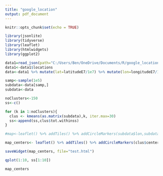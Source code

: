 ```yaml
---
title: "google_location"
output: pdf_document
---
```


```r
knitr::opts_chunk$set(echo = TRUE)
```

```r
library(jsonlite)
library(tidyverse)
library(leaflet)
library(htmlwidgets)
library(ggplot2)
```

```r
data1=read_json(path="C:/Users/Ben/OneDrive/Documents/R/google_location/location_history.json",simplifyVector=TRUE)
data1<-data1$locations
data<-data1 %>% mutate(lat=latitudeE7/1e7) %>% mutate(lon=longitudeE7/1e7) %>% select(lat, lon) 
```

```r
samp<-sample(1e5)
subdata<-data[samp,]
subdata<-data
```

```r

noClusters<-150
ss<-c()

for (k in 1:noClusters){
  clus <- kmeans(as.matrix(subdata),k, iter.max=30)
  ss<-append(ss,clus$tot.withinss)
}

#map<-leaflet() %>% addTiles() %>% addCircleMarkers(subdata$lon,subdata$lat,radius=1,color='k')

map_centers<- leaflet() %>% addTiles() %>% addCircleMarkers(clus$centers[,2],clus$centers[,1], radius=2,color='b')

saveWidget(map_centers, file="test.html")

qplot(1:10, ss[1:10])

map_centers

```
```r

```


